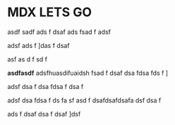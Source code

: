 # MDX LETS GO

asdf
sadf
ads
f
dsaf
ads
fsad
f
adsf

adsf
ads
f
]das
f
dsaf

asf
as
d
f
sd
f

**asdfasdf** adsfhuasdifuaidsh fsad
f
dsaf
dsa
fdsa
fds
f
]

adsf
dsa
f
dsa
fdsa
f
dsa
f



adsf
dsa
fdsa
f
ds
fa
sf
asd
f
dsafdsafdsafa
dsf
dsa
f



ads
f
dsaf
dsa
f
dsaf
]dsf